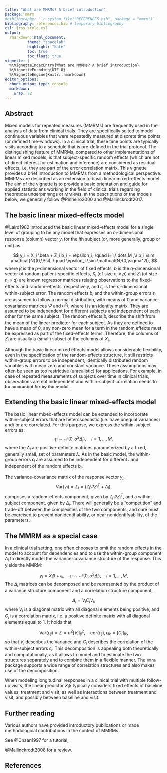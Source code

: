 ```yaml
---
title: "What are MMRMs? A brief introduction"
package: mmrm
#bibliography: '`r system.file("REFERENCES.bib", package = "mmrm")`'
bibliography: references.bib # temporary bibliography
csl: jrss_style.csl
output:
  rmarkdown::html_document:
          theme: "spacelab"
          highlight: "kate"
          toc: true
          toc_float: true
vignette: |
  %\VignetteIndexEntry{What are MMRMs? A brief introduction}
  %\VignetteEncoding{UTF-8}
  %\VignetteEngine{knitr::rmarkdown} 
editor_options:
  chunk_output_type: console
  markdown:
    wrap: 72
---
```


## Abstract

Mixed models for repeated measures (MMRMs) are frequently used in the analysis of data from clinical trials. 
They are specifically suited to model continuous variables that were repeatedly measured at discrete time points (or defined time-windows).
In a clinical trial, these time points are typically visits according to a schedule that is pre-defined in the trial protocol.
The distinguishing feature of MMRMs, compared to other implementations of linear mixed models, is that subject-specific random effects (which are not of direct interest for estimation and inference) are considered as residual effects, i.e. they are part of the error correlation matrix.
This vignette provides a brief introduction to MMRMs from a methodological perspective<!--, largely irrespective of issues related to their technical implementation-->. 
MMRMs are described as an extension to basic linear mixed-effects model.
<!-- TO DO: They are also contrasted to other types of statistical models for longitudinal data, such as linear mixed effects models with random intercepts and/or slopes) and models based on generalized estimating equations (GEEs). --> 
The aim of the vignette is to provide a basic orientation and guide for applied statisticians working in the field of clinical trials regarding theoretical underpinnings of MMRMs. In the descriptions of the models below, we generally follow @Pinheiro2000 and @Mallinckrodt2017.


## The basic linear mixed-effects model

@Laird1982 introduced the basic linear mixed-effects model for a single level of grouping to be any model that expresses an $n_i$-dimensional response (column) vector $y_i$ for the $i$th subject (or, more generally, group or unit) as

$$
 y_i = X_i \beta + Z_i b_i + \epsilon_i, \quad i=1,\ldots,M ,\\
 b_i \sim \mathcal{N}(0,\Psi), \quad \epsilon_i \sim \mathcal{N}(0,\sigma^2I),
$$
where 
$\beta$ is the $p$-dimensional vector of fixed effects,
$b$ is the $q$-dimensional vector of random patient-specific effects, 
$X_i$ (of size $n_i \times p$) and $Z_i$ (of size $n_i \times q$) are known regressor matrices relating observations to the fixed-effects and random-effects, respectively, and 
$\epsilon_i$ is the $n_i$-dimensional within-subject error.
The random effects $b_i$ and the within-group errors $\epsilon_i$ are assumed to  follow a normal distribution, with means of $0$ and variance-covariance matrices  $\Psi$ and $\sigma^2I$, where $I$ is an identity matrix. They are assumed to be independent for different subjects and independent of each other for the same subject.
The random effects $b_i$ describe the shift from the mean of the linear predictor for each subject. As they are defined to have a mean of $0$, any
non-zero mean for a term in the random effects must be expressed as part
of the fixed-effects terms. Therefore, the columns of $Z_i$ are usually a (small) subset of the columns of $X_i$.

Although the basic linear mixed effects model allows considerable flexibility, even in the specification of the random-effects structure, it still restricts within-group errors to be independent, identically distributed random variables with mean zero and constant variance. These assumptions may often be seen as too restrictive (unrealistic) for applications. For example, in case of repeated measurements of subjects over time in clinical trials, observations are not independent and within-subject correlation needs to be accounted for by the model.


## Extending the basic linear mixed-effects model

The basic linear mixed-effects model can be extended to incorporate within-subject errors that are heteroscedastic (i.e.\ have unequal variances) and/ or are correlated.
For this purpose, we express the within-subject errors as:
$$
  \epsilon_i \sim \mathcal{N}(0,\sigma^2\Delta_i), \quad i=1,\ldots,M,
$$
where the $\Delta_i$ are positive-definite matrices parameterized by a fixed, generally
small, set of parameters $\lambda$. As in the basic model, the within-group errors $\epsilon_i$ are assumed to be independent for different $i$ and independent of the random effects $b_i$.

The variance-covariance matrix of the response vector $y_i$,
$$ 
  \text{Var}(y_i) = \Sigma_i = \left( Z_i \Psi Z_{i}^{T} + \Delta_i \right),  
$$
comprises a random-effects component, given by $Z_i \Psi Z_{i}^{T}$, and a within-subject component, given by $\Delta_i$. 
There will generally be a "competition" and trade-off between the complexities of the two components, and care must be exercised to prevent nonidentifiability, or near nonidentifyability, of the parameters.

## The MMRM as a special case

In a clinical trial setting, one often chooses to omit the random effects in the model to account for dependencies and to use the within-group component $\Delta_i$ to directly model the variance-covariance structure of the response. This yields the MMRM:

$$
     y_i = X_i\beta + \epsilon_i, \quad \epsilon_i \sim \mathcal{N}(0,\sigma^2\Delta_i), \quad i=1,\ldots,M,
$$
The $\Delta_i$ matrices can be decomposed and be represented by the product of a variance structure component and a correlation structure component,

$$
    \Delta_i = V_i C_i V_i, 
$$
where $V_i$ is a diagonal matrix with all diagonal elements being positive, and $C_i$ is a correlation matrix, i.e.\ a positive definite matrix with all diagonal elements equal to $1$.
 It holds that

$$
  \text{Var}(\epsilon_{ij}) = \Sigma = \sigma^2[V_i]_{jj}^2, \quad \text{cor}(\epsilon_{ij}), \epsilon_{ik}= [C_i]_{jk},
$$
so that $V_i$ describes the variance and $C_i$ describes the correlation of the within-subject errors $\epsilon_i$.
This decomposition is appealing both theoretically and computationally, as it allows to model and to estimate the two structures separately and to combine them in a flexible manner.
The `mmrm` package supports a wide range of correlation structures and also makes use of the decomposition<!-- add link / note: differences in notation -->.

When modeling longitudinal responses in a clinical trial with multiple follow-up visits, the linear predictor $X_i\beta$ typically considers fixed effects of baseline values, treatment and visit, as well as interactions between treatment and visit, and possibly between baseline and visit.



## Further reading

Various authors have provided introductory publications or made methodological contributions in the context of MMRMs.

See 
@Cnaan1997 for a tutorial,

@Mallinckrodt2008 for a review.



<!---
Potential additions:
* Likelihood 
* Estimation
* Correlation structures
* Missing values
* Contrast to RI&S models
* Contrast to GEE models (incl. assumption on missingness)
* Further reading
-->

## References





